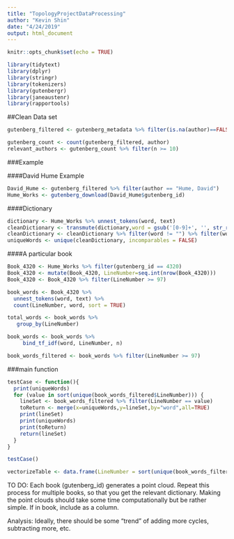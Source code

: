 ```yaml
---
title: "TopologyProjectDataProcessing"
author: "Kevin Shin"
date: "4/24/2019"
output: html_document
---
```


```r
knitr::opts_chunk$set(echo = TRUE)
```

```r
library(tidytext)
library(dplyr)
library(stringr)
library(tokenizers)
library(gutenbergr)
library(janeaustenr)
library(rapportools)
```
##Clean Data set

```r
gutenberg_filtered <- gutenberg_metadata %>% filter(is.na(author)==FALSE) %>% filter(is.na(title)==FALSE) %>% filter(has_text == TRUE) %>%  filter(rights == "Public domain in the USA.") %>% filter(language == "en") %>% filter(author != "Various") %>% filter(author != "Anonymous")
```

```r
gutenberg_count <- count(gutenberg_filtered, author)
relevant_authors <- gutenberg_count %>% filter(n >= 10)
```

###Example

####David Hume Example
```r
David_Hume <- gutenberg_filtered %>% filter(author == "Hume, David")
Hume_Works <- gutenberg_download(David_Hume$gutenberg_id)
```

####Dictionary
```r
dictionary <- Hume_Works %>% unnest_tokens(word, text)
cleanDictionary <- transmute(dictionary,word = gsub('[0-9]+', '', str_replace_all(word,"(_|,+)","")))
cleanDictionary <- cleanDictionary %>% filter(word != "") %>% filter(word != ".")
uniqueWords <- unique(cleanDictionary, incomparables = FALSE)
```

####A particular book
```r
Book_4320 <- Hume_Works %>% filter(gutenberg_id == 4320)
Book_4320 <- mutate(Book_4320, LineNumber=seq.int(nrow(Book_4320)))
Book_4320 <- Book_4320 %>% filter(LineNumber >= 97)
```

```r
book_words <- Book_4320 %>%
  unnest_tokens(word, text) %>%
  count(LineNumber, word, sort = TRUE)

total_words <- book_words %>% 
   group_by(LineNumber)

book_words <- book_words %>%
     bind_tf_idf(word, LineNumber, n)

book_words_filtered <- book_words %>% filter(LineNumber >= 97)
```

###main function
```r
testCase <- function(){
  print(uniqueWords)
  for (value in sort(unique(book_words_filtered$LineNumber))) {
    lineSet <- book_words_filtered %>% filter(LineNumber == value)
    toReturn <- merge(x=uniqueWords,y=lineSet,by="word",all=TRUE)
    print(lineSet)
    print(uniqueWords)
    print(toReturn)
    return(lineSet)
  }
}

testCase()
```

```r
vectorizeTable <- data.frame(LineNumber = sort(unique(book_words_filtered$LineNumber)))
```


TO DO: 
Each book (gutenberg_id) generates a point cloud. Repeat this process for multiple books, so that you get the relevant dictionary. Making the point clouds should take some time computationally but be rather simple. If in book, include as a column.


Analysis: Ideally, there should be some "trend" of adding more cycles, subtracting more, etc.
